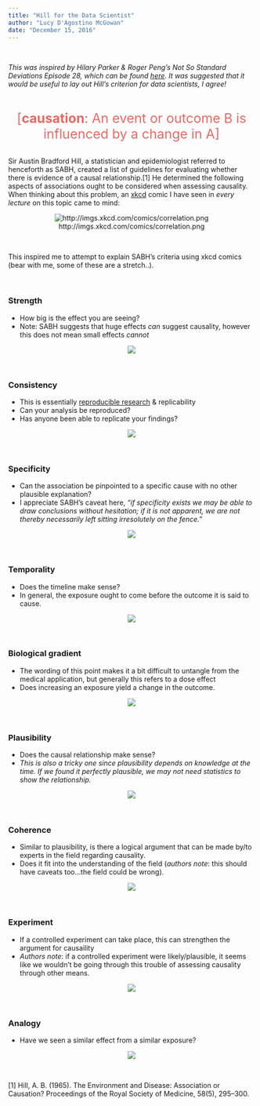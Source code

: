 ```yaml
---
title: "Hill for the Data Scientist"
author: "Lucy D'Agostino McGowan"
date: "December 15, 2016"
---
```

<br>

*This was inspired by Hilary Parker & Roger Peng's Not So Standard Deviations Episode 28, which can be found [here](https://soundcloud.com/nssd-podcast/episode-28-writing-is-a-lot-harder-than-just-talking). It was suggested that it would be useful to lay out Hill's criterion for data scientists, I agree!*

<br>

<center>
<span style="color:#EB6864; font-size: 20pt">[**causation**: An event or outcome B is influenced by a change in A]</span></center>

<br>
Sir Austin Bradford Hill, a statistician and epidemiologist referred to henceforth as SABH, created a list of guidelines for evaluating whether there is evidence of a causal relationship.[1] He determined the following aspects of associations ought to be considered when assessing causality. When thinking about this problem, an [xkcd](https://xkcd.com/) comic I have seen in *every lecture* on this topic came to mind:

<center>
![http://imgs.xkcd.com/comics/correlation.png](http://imgs.xkcd.com/comics/correlation.png)
</center>

<br>

This inspired me to attempt to explain SABH's criteria using xkcd comics (bear with me, some of these are a stretch..). 



<br>

### Strength

* How big is the effect you are seeing?
* Note: SABH suggests that huge effects *can* suggest causality, however this does not mean small effects *cannot* 

<center>
![](http://imgs.xkcd.com/comics/overthinking.png)
</center>
<br>

### Consistency

* This is essentially [reproducible research](http://kbroman.org/steps2rr/) & replicability
* Can your analysis be reproduced?
* Has anyone been able to replicate your findings?

<center>
![](http://imgs.xkcd.com/comics/the_difference.png)
</center>
<br>

### Specificity

* Can the association be pinpointed to a specific cause with no other plausible explanation?
* I appreciate SABH's caveat here, *"if specificity exists we may be able to draw conclusions without hesitation; if it is not apparent, we are not thereby necessarily left sitting irresolutely on the fence."*

<center>
![](http://imgs.xkcd.com/comics/cells.png)
</center>
<br>

### Temporality

* Does the timeline make sense? 
* In general, the exposure ought to come before the outcome it is said to cause.

<center>
![](http://imgs.xkcd.com/comics/cell_phones.png)
</center>
<br>

### Biological gradient

* The wording of this point makes it a bit difficult to untangle from the medical application, but generally this refers to a dose effect
* Does increasing an exposure yield a change in the outcome.

<center>
![](http://imgs.xkcd.com/comics/ballmer_peak.png)
</center>
<br>

### Plausibility

* Does the causal relationship make sense?
* *This is also a tricky one since plausibility depends on knowledge at the time. If we found it perfectly plausible, we may not need statistics to show the relationship.*

<center>
![](http://imgs.xkcd.com/comics/extrapolating.png)
</center>
<br>

### Coherence

* Similar to plausibility, is there a logical argument that can be made by/to experts in the field regarding causality.
* Does it fit into the understanding of the field (*authors note*: this should have caveats too...the field could be wrong).

<center>
![](http://imgs.xkcd.com/comics/bridge.png)
</center>
<br>

### Experiment

* If a controlled experiment can take place, this can strengthen the argument for causaility 
* *Authors note*: if a controlled experiment were likely/plausible, it seems like we wouldn't be going through this trouble of assessing causality through other means. 

<center>
![](http://imgs.xkcd.com/comics/blind_trials.png)
</center>
<br>

### Analogy

* Have we seen a similar effect from a similar exposure? 

<center>
![](http://imgs.xkcd.com/comics/significant.png)
</center>
<br>



[1] Hill, A. B. (1965). The Environment and Disease: Association or Causation? Proceedings of the Royal Society of Medicine, 58(5), 295–300.